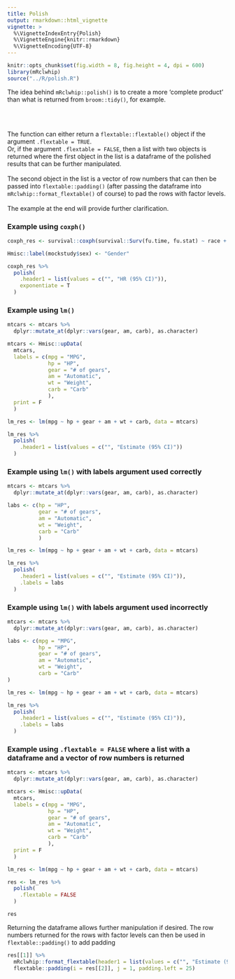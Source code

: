 ```yaml
---
title: Polish
output: rmarkdown::html_vignette
vignette: >
  %\VignetteIndexEntry{Polish}
  %\VignetteEngine{knitr::rmarkdown}
  %\VignetteEncoding{UTF-8}
---
```


```r
knitr::opts_chunk$set(fig.width = 8, fig.height = 4, dpi = 600)
library(mRclwhip)
source("../R/polish.R")
```

The idea behind ```mRclwhip::polish()``` is to create a more 'complete product' than what is returned
from ```broom::tidy()```, for example.  

<br> <br>

The function can either return a ```flextable::flextable()``` object if the argument
```.flextable = TRUE```. 
<br>
Or, if the argument ```.flextable = FALSE```, then a list with two objects is returned where the first
object in the list is a dataframe of the polished results that can be further manipulated.  
<br>
The second object in the list is a vector of row numbers that can then be passed into
```flextable::padding()``` (after passing the dataframe into ```mRclwhip::format_flextable()``` of course)
to pad the rows with factor levels.  
<br>
The example at the end will provide further clarification.


### Example using ```coxph()```
```r
coxph_res <- survival::coxph(survival::Surv(fu.time, fu.stat) ~ race + sex + bmi, data = mockstudy)

Hmisc::label(mockstudy$sex) <- "Gender"

coxph_res %>%
  polish(
    .header1 = list(values = c("", "HR (95% CI)")),
    exponentiate = T
  )
```
  

### Example using ```lm()```
```r
mtcars <- mtcars %>%
  dplyr::mutate_at(dplyr::vars(gear, am, carb), as.character)

mtcars <- Hmisc::upData(
  mtcars,
  labels = c(mpg = "MPG",
             hp = "HP",
             gear = "# of gears",
             am = "Automatic",
             wt = "Weight",
             carb = "Carb"
             ),
  print = F
  )

lm_res <- lm(mpg ~ hp + gear + am + wt + carb, data = mtcars)

lm_res %>%
  polish(
    .header1 = list(values = c("", "Estimate (95% CI)"))
  )
```
  

### Example using ```lm()``` with labels argument used correctly
```r
mtcars <- mtcars %>%
  dplyr::mutate_at(dplyr::vars(gear, am, carb), as.character)

labs <- c(hp = "HP",
          gear = "# of gears",
          am = "Automatic",
          wt = "Weight",
          carb = "Carb"
          )

lm_res <- lm(mpg ~ hp + gear + am + wt + carb, data = mtcars)

lm_res %>%
  polish(
    .header1 = list(values = c("", "Estimate (95% CI)")),
    .labels = labs
  )
```
  

### Example using ```lm()``` with labels argument used incorrectly
```r
mtcars <- mtcars %>%
  dplyr::mutate_at(dplyr::vars(gear, am, carb), as.character)

labs <- c(mpg = "MPG",
          hp = "HP",
          gear = "# of gears",
          am = "Automatic",
          wt = "Weight",
          carb = "Carb"
)

lm_res <- lm(mpg ~ hp + gear + am + wt + carb, data = mtcars)

lm_res %>%
  polish(
    .header1 = list(values = c("", "Estimate (95% CI)")),
    .labels = labs
  )
```
  

### Example using ```.flextable = FALSE``` where a list with a dataframe and a vector of row numbers is returned
```r
mtcars <- mtcars %>%
  dplyr::mutate_at(dplyr::vars(gear, am, carb), as.character)

mtcars <- Hmisc::upData(
  mtcars,
  labels = c(mpg = "MPG",
             hp = "HP",
             gear = "# of gears",
             am = "Automatic",
             wt = "Weight",
             carb = "Carb"
             ),
  print = F
  )

lm_res <- lm(mpg ~ hp + gear + am + wt + carb, data = mtcars)

res <- lm_res %>%
  polish(
    .flextable = FALSE
  )

res
```
  

Returning the dataframe allows further manipulation if desired. The row numbers returned for the
rows with factor levels can then be used in ```flextable::padding()``` to add padding
```r
res[[1]] %>% 
  mRclwhip::format_flextable(header1 = list(values = c("", "Estimate (95% CI)"))) %>% 
  flextable::padding(i = res[[2]], j = 1, padding.left = 25)
```
